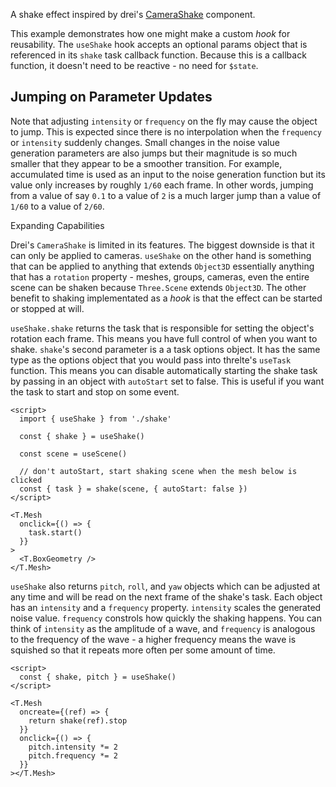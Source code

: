 A shake effect inspired by drei's [CameraShake](https://drei.docs.pmnd.rs/cameras/cube-camera) component.

<Example path="shake" />

This example demonstrates how one might make a custom _hook_ for reusability. The `useShake` hook accepts an optional params object that is referenced in its `shake` task callback function. Because this is a callback function, it doesn't need to be reactive - no need for `$state`.

## Jumping on Parameter Updates

Note that adjusting `intensity` or `frequency` on the fly may cause the object to jump. This is expected since there is no interpolation when the `frequency` or `intensity` suddenly changes. Small changes in the noise value generation parameters are also jumps but their magnitude is so much smaller that they appear to be a smoother transition. For example, accumulated time is used as an input to the noise generation function but its value only increases by roughly `1/60` each frame. In other words, jumping from a value of say `0.1` to a value of `2` is a much larger jump than a value of `1/60` to a value of `2/60`.

Expanding Capabilities

Drei's `CameraShake` is limited in its features. The biggest downside is that it can only be applied to cameras. `useShake` on the other hand is something that can be applied to anything that extends `Object3D` essentially anything that has a `rotation` property - meshes, groups, cameras, even the entire scene can be shaken because `Three.Scene` extends `Object3D`. The other benefit to shaking implementated as a _hook_ is that the effect can be started or stopped at will.

`useShake.shake` returns the task that is responsible for setting the object's rotation each frame. This means you have full control of when you want to shake. `shake`'s second parameter is a a task options object. It has the same type as the options object that you would pass into threlte's `useTask` function. This means you can disable automatically starting the shake task by passing in an object with `autoStart` set to false. This is useful if you want the task to start and stop on some event.

```svelte title="Scene.svelte"
<script>
  import { useShake } from './shake'

  const { shake } = useShake()

  const scene = useScene()

  // don't autoStart, start shaking scene when the mesh below is clicked
  const { task } = shake(scene, { autoStart: false })
</script>

<T.Mesh
  onclick={() => {
    task.start()
  }}
>
  <T.BoxGeometry />
</T.Mesh>
```

`useShake` also returns `pitch`, `roll`, and `yaw` objects which can be adjusted at any time and will be read on the next frame of the shake's task. Each object has an `intensity` and a `frequency` property. `intensity` scales the generated noise value. `frequency` constrols how quickly the shaking happens. You can think of `intensity` as the amplitude of a wave, and `frequency` is analogous to the frequency of the wave - a higher frequency means the wave is squished so that it repeats more often per some amount of time.

```svelte
<script>
  const { shake, pitch } = useShake()
</script>

<T.Mesh
  oncreate={(ref) => {
    return shake(ref).stop
  }}
  onclick={() => {
    pitch.intensity *= 2
    pitch.frequency *= 2
  }}
></T.Mesh>
```
